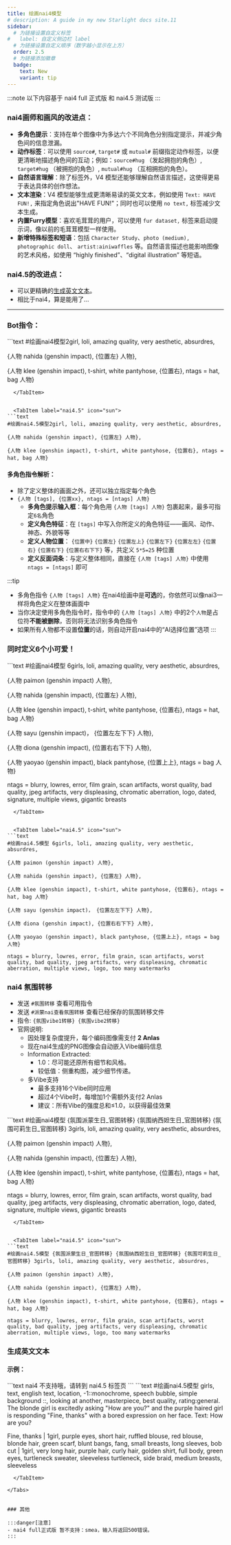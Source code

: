 ```yaml
---
title: 绘画nai4模型
# description: A guide in my new Starlight docs site.11
sidebar:
  # 为链接设置自定义标签
#   label: 自定义侧边栏 label
  # 为链接设置自定义顺序（数字越小显示在上方）
  order: 2.5
  # 为链接添加徽章
  badge:
    text: New
    variant: tip
---
```


:::note
以下内容基于 nai4 full 正式版 和 nai4.5 测试版
:::

### nai4画师和画风的改进点：

*   **多角色提示**：支持在单个图像中为多达六个不同角色分别指定提示，并减少角色间的信息泄漏。
*   **动作标签**：可以使用 `source#`, `target#` 或 `mutual#` 前缀指定动作标签，以便更清晰地描述角色间的互动；例如：`source#hug` （发起拥抱的角色）, `target#hug` （被拥抱的角色）, `mutual#hug` （互相拥抱的角色）。
*   **自然语言理解**：除了标签外，V4 模型还能够理解自然语言描述，这使得更易于表达具体的创作想法。
*   **文本渲染**：V4 模型能够生成更清晰易读的英文文本，例如使用 `Text: HAVE FUN!,` 来指定角色说出"HAVE FUN!"；同时也可以使用 `no text,` 标签减少文本生成。
*   **内置Furry模型**：喜欢毛茸茸的用户，可以使用 `fur dataset,` 标签来启动提示词，像以前的毛茸茸模型一样使用。
*   **新增特殊标签和短语**：包括 `Character Study`、`photo (medium), photographic doll`、 `artist:ainiwaffles` 等。自然语言描述也能影响图像的艺术风格，如使用 “highly finished”、“digital illustration” 等短语。

### nai4.5的改进点：

*   可以更精确的[生成英文文本](#生成英文文本)。
*   相比于nai4，算是能用了...

---

### Bot指令：

<Tabs syncKey="版本">

  <TabItem label="nai4" icon="star">
```text
#绘画nai4模型2girl, loli, amazing quality, very aesthetic, absurdres, 

{人物 nahida (genshin impact), {位置左} 人物}, 

{人物 klee (genshin impact), t-shirt, white pantyhose, {位置右}, ntags = hat, bag 人物}
```
  </TabItem>


  <TabItem label="nai4.5" icon="sun">
```text
#绘画nai4.5模型2girl, loli, amazing quality, very aesthetic, absurdres, 

{人物 nahida (genshin impact), {位置左} 人物}, 

{人物 klee (genshin impact), t-shirt, white pantyhose, {位置右}, ntags = hat, bag 人物}
```
  </TabItem>

</Tabs>



#### 多角色指令解析：
- 除了定义整体的画面之外，还可以独立指定每个角色
- `{人物 [tags], {位置xx}, ntags = [ntags] 人物}`
  - **多角色提示输入框**：每个角色用 `{人物 [tags] 人物}` 包裹起来，最多可指定`6名`角色
  - **定义角色特征**：在 `[tags]` 中写入你所定义的角色特征——画风、动作、神态、外貌等等
  - **定义人物位置**： `{位置中}` `{位置左}` `{位置左上}` `{位置左下}` `{位置左左}` `{位置右}` `{位置右下}`  `{位置右右下下}` 等，共定义 `5*5=25` 种位置
  - **定义反面词条**：与定义整体相同，直接在 `{人物 [tags] 人物}` 中使用 `ntags = [ntags]` 即可

:::tip
- 多角色指令 `{人物 [tags] 人物}` 在nai4绘画中是**可选**的，你依然可以像nai3一样将角色定义在整体画面中
- 当你决定使用多角色指令时，指令中的 `{人物 [tags] 人物}` 中的2个`人物`是占位符**不能被删除**，否则将无法识别多角色指令
- 如果所有人物都不设置**位置**的话，则自动开启nai4中的“AI选择位置”选项
:::

### 同时定义6个小可爱！
<Tabs syncKey="版本">

  <TabItem label="nai4" icon="star">
```text
#绘画nai4模型 6girls, loli, amazing quality, very aesthetic, absurdres, 

{人物 paimon (genshin impact) 人物}, 

{人物 nahida (genshin impact), {位置左} 人物}, 

{人物 klee (genshin impact), t-shirt, white pantyhose, {位置右}, ntags = hat, bag 人物}

{人物 sayu (genshin impact)， {位置左左下下} 人物}, 

{人物 diona (genshin impact), {位置右右下下} 人物}, 

{人物 yaoyao (genshin impact), black pantyhose, {位置上上}, ntags = bag 人物}

ntags = blurry, lowres, error, film grain, scan artifacts, worst quality, bad quality, jpeg artifacts, very displeasing, chromatic aberration, logo, dated, signature, multiple views, gigantic breasts
```
  </TabItem>


  <TabItem label="nai4.5" icon="sun">
```text
#绘画nai4.5模型 6girls, loli, amazing quality, very aesthetic, absurdres, 

{人物 paimon (genshin impact) 人物}, 

{人物 nahida (genshin impact), {位置左} 人物}, 

{人物 klee (genshin impact), t-shirt, white pantyhose, {位置右}, ntags = hat, bag 人物}

{人物 sayu (genshin impact)， {位置左左下下} 人物}, 

{人物 diona (genshin impact), {位置右右下下} 人物}, 

{人物 yaoyao (genshin impact), black pantyhose, {位置上上}, ntags = bag 人物}

ntags = blurry, lowres, error, film grain, scan artifacts, worst quality, bad quality, jpeg artifacts, very displeasing, chromatic aberration, multiple views, logo, too many watermarks
```
  </TabItem>

</Tabs>


### nai4 氛围转移

- 发送 `#氛围转移` 查看可用指令
- 发送 `#派蒙nai查看氛围转移` 查看已经保存的氛围转移文件
- 指令: `{氛围vibe1转移} {氛围vibe2转移}`
- 官网说明:
  - 因处理复杂度提升，​​每个编码图像需支付 **2 Anlas​​**
  - 现在nai4生成的PNG图像会​​自动嵌入Vibe编码信息
  - Information Extracted: 
    - 1.0：尽可能还原所有细节和风格。
    - 较低值：侧重构图，减少细节传递。
  - 多Vibe支持
    - 最多支持​​16个Vibe同时应用
    - 超过4个Vibe时，每增加1个需额外支付2 Anlas
    - ​​建议​​：所有Vibe的强度总和≤1.0，以获得最佳效果

<Tabs syncKey="版本">

  <TabItem label="nai4" icon="star">
```text
#绘画nai4模型 {氛围派蒙生日_官图转移} {氛围纳西妲生日_官图转移} {氛围可莉生日_官图转移} 3girls, loli, amazing quality, very aesthetic, absurdres, 

{人物 paimon (genshin impact) 人物}, 

{人物 nahida (genshin impact), {位置左} 人物}, 

{人物 klee (genshin impact), t-shirt, white pantyhose, {位置右}, ntags = hat, bag 人物}

ntags = blurry, lowres, error, film grain, scan artifacts, worst quality, bad quality, jpeg artifacts, very displeasing, chromatic aberration, logo, dated, signature, multiple views, gigantic breasts
```
  </TabItem>


  <TabItem label="nai4.5" icon="sun">
```text
#绘画nai4.5模型 {氛围派蒙生日_官图转移} {氛围纳西妲生日_官图转移} {氛围可莉生日_官图转移} 3girls, loli, amazing quality, very aesthetic, absurdres, 

{人物 paimon (genshin impact) 人物}, 

{人物 nahida (genshin impact), {位置左} 人物}, 

{人物 klee (genshin impact), t-shirt, white pantyhose, {位置右}, ntags = hat, bag 人物}

ntags = blurry, lowres, error, film grain, scan artifacts, worst quality, bad quality, jpeg artifacts, very displeasing, chromatic aberration, multiple views, logo, too many watermarks
```
  </TabItem>

</Tabs>


### 生成英文文本

#### 示例：

<Tabs syncKey="版本">

  <TabItem label="nai4" icon="star">
```text
nai4 不支持哦，请转到 nai4.5 标签页
```
  </TabItem>


  <TabItem label="nai4.5" icon="sun">
```text
#绘画nai4.5模型 girls, text, english text, location, -1::monochrome, speech bubble, simple background ::, looking at another, masterpiece, best quality, rating:general. The blonde girl is excitedly asking "How are you?" and the purple haired girl is responding "Fine, thanks" with a bored expression on her face. Text: How are you?

Fine, thanks
| 1girl, purple eyes, short hair, ruffled blouse, red blouse, blonde hair, green scarf, blunt bangs, fang, small breasts, long sleeves, bob cut
| 1girl, very long hair, purple hair, curly hair, golden shirt, full body, green eyes, turtleneck sweater, sleeveless turtleneck, side braid, medium breasts, sleeveless
```
  </TabItem>

</Tabs>


### 其他

:::danger[注意]
- nai4 full正式版 暂不支持：smea，输入将返回500错误。
:::
